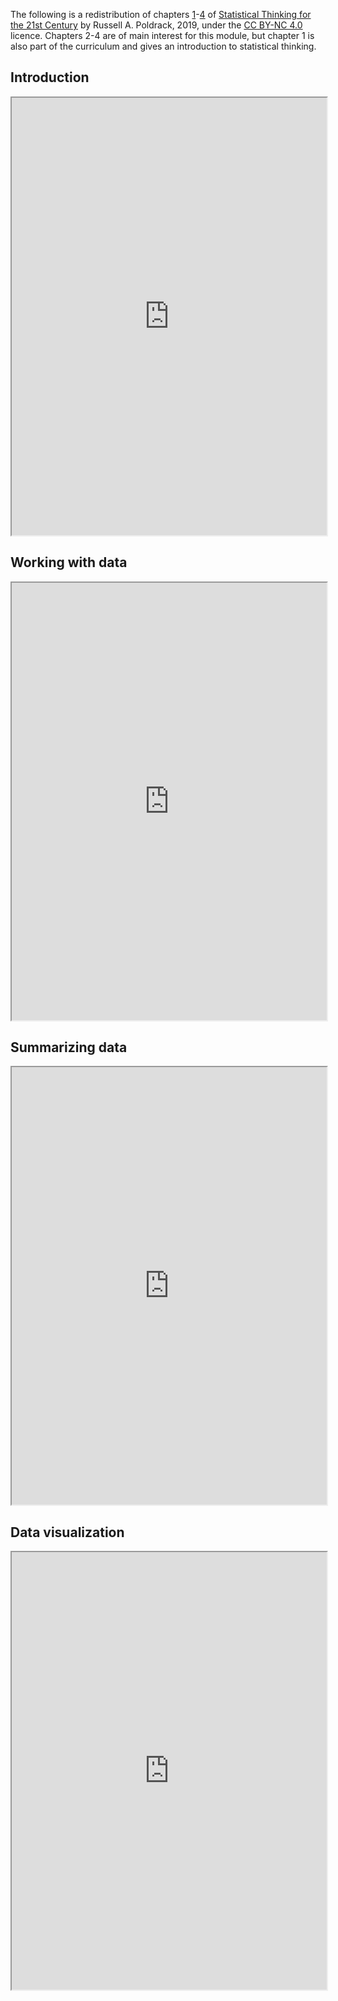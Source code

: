 The following is a redistribution of chapters [1](https://statsthinking21.github.io/statsthinking21-core-site/introduction.html)-[4](https://statsthinking21.github.io/statsthinking21-core-site/data-visualization.html) of [Statistical Thinking for the 21st Century](https://statsthinking21.github.io/statsthinking21-core-site/index.html) by Russell A. Poldrack, 2019, under the [CC BY-NC 4.0](https://creativecommons.org/licenses/by-nc/4.0/) licence. Chapters 2-4 are of main interest for this module, but chapter 1 is also part of the curriculum and gives an introduction to statistical thinking. 

## Introduction

<iframe src="https://statsthinking21.github.io/statsthinking21-core-site/introduction.html" name="Introduction" title="Introduction" height="700px" width="100%">

</iframe>

## Working with data

<iframe src="https://statsthinking21.github.io/statsthinking21-core-site/working-with-data.html" name="Working with data" title="Working with data" height="700px" width="100%">

</iframe>

## Summarizing data

<iframe src="https://statsthinking21.github.io/statsthinking21-core-site/summarizing-data.html" name="Summarizing data" title="Summarizing data" height="700px" width="100%">

</iframe>

## Data visualization

<iframe src="https://statsthinking21.github.io/statsthinking21-core-site/data-visualization.html" name="Data visualization" title="Data visualization" height="700px" width="100%">

</iframe>
